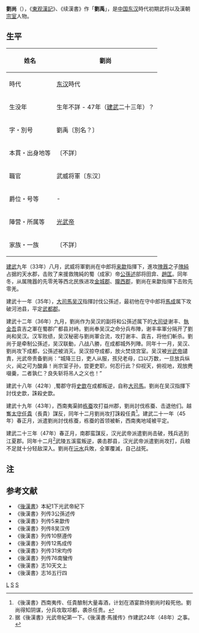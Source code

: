'''劉尚'''（{{bd|？||47年|？||}}），《[[東观漢記|東观漢記]]》、《续漢書》作「'''劉禹'''」，是[[中国|中国]][[东汉|东汉]]時代初期武将以及漢朝[[宗室|宗室]]人物。
== 生平 ==
{| class="wikitable" style="float:right; font-size:smaller"
|-
! 姓名
| 劉尚 
|-
! 時代
| [[东汉|东汉]]時代 
|-
! 生没年
| 生年不詳 - 47年（[[建武_(漢)|建武]]二十三年）？
|-
! 字・別号
| 劉禹〔別名？〕
|-
! 本貫・出身地等
| 〔不詳〕
|-
! 職官
| 武威将軍〔东汉〕
|-
! 爵位・号等
| -
|-
! 陣营・所属等
| [[光武帝|光武帝]] 
|-
! 家族・一族
| 〔不詳〕
|}
[[建武_(漢)|建武]]九年（33年）八月，武威将軍劉尚在中郎将[[来歙|来歙]]指揮下，進攻[[隗囂|隗囂]]之子[[隗純|隗純]]占据的天水郡，击败了来援救隗純的蜀（成家）帝[[公孫述|公孫述]]部将田弇、[[赵匡_(东汉)|趙匡]]。同年冬，从属隗囂的先零羌等西北民族进攻[[金城郡|金城郡]]、[[隴西郡|隴西郡]]，劉尚在来歙指揮下击败先零羌。

建武十一年（35年），[[大司馬|大司馬]][[吴汉_(汉朝)|吴汉]]指揮討伐公孫述，最初他在守中郎将[[馬成|馬成]]属下攻破河池县，平定[[武都郡|武都郡]]。

建武十二年（36年）九月，劉尚作为吴汉的副将和公孫述属下的[[大司徒|大司徒]]谢丰、[[執金吾|執金吾]]袁吉之軍在蜀郡广都县对峙。劉尚奉吴汉之命分兵布陣，谢丰率軍分隔开了劉尚和吴汉。汉军败绩，吴汉秘密与劉尚軍合流，攻打谢丰、袁吉，将他们斬杀。劉尚于是牵制公孫述，吴汉联動，八战八勝，在成都城外列陣。同年十一月，吴汉、劉尚攻下成都，公孫述被消灭。吴汉掠夺成都，放火焚烧宫室。吴汉被[[光武帝|光武帝]]譴責，光武帝责备劉尚：“城降三日，吏人从服，孩兒老母，口以万数，一旦放兵纵火，闻之可为酸鼻！尚宗室子孙，尝更吏职，何忍行此？仰视天，俯视地，观放麂啜羹，二者孰仁？良失斩将吊人之义也！”

建武十八年（42年）,蜀郡守将[[史歆|史歆]]在成都叛逆，自称[[大司馬|大司馬]]。劉尚在吴汉指揮下討伐史歆，誅殺史歆。

建武十九年（43年），西南夷渠帥[[栋蚕|栋蚕]]攻打益州郡，劉尚討伐栋蚕、击退他们。越雟[[太守|太守]][[任貴|任貴]]（長貴）謀反，同年十二月劉尚攻打誅殺任貴<ref>《後漢書》西南夷传、任貴酿制大量毒酒，计划在酒宴款待劉尚时殺死他。劉尚得知阴谋，分兵攻取邛都，袭杀任贵。</ref>。建武二十一年（45年）春正月，派遣劉尚討伐栋蚕，栋蚕的首领被斬，西南夷地域被平定。

建武二十三年（47年）春正月，南郡蛮謀反，汉光武帝派遣劉尚击破，残兵逃到江夏郡。同年十二月<ref>据《後漢書》光武帝紀第一下。《後漢書·馬援传》作建武24年（48年）之事。</ref>武陵五溪蛮叛逆，袭击郡县，汉光武帝派遣劉尚攻打，兵粮不足就十分轻敌深入。劉尚在[[沅水|沅水]]兵敗，全軍覆滅，自己战死。

== 注 ==
{{reflist}}
== 参考文献 ==
*《[[後漢書|後漢書]]》本紀1下光武帝紀下
*《後漢書》列传3公孫述传
*《後漢書》列传5来歙传
*《後漢書》列传8吴汉传
*《後漢書》列传10祭遵传
*《後漢書》列传12馬成传
*《後漢書》列传31宋均传
*《後漢書》列传76南蠻传
*《後漢書》志10天文上
*《後漢書》志16五行四

[[Category:东汉将军|L]]
[[Category:汉朝宗室|S]]
[[Category:刘姓|S]]